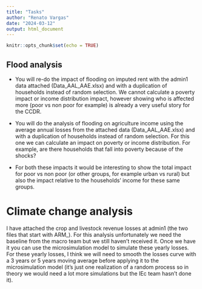 ```yaml
---
title: "Tasks"
author: "Renato Vargas"
date: "2024-03-12"
output: html_document
---
```


```r
knitr::opts_chunk$set(echo = TRUE)
```

## Flood analysis

- You will re-do the impact of flooding on imputed rent with the admin1 data attached (Data_AAL_AAE.xlsx) and with a duplication of households instead of random selection. We cannot calculate a poverty impact or income distribution impact, however showing who is affected more (poor vs non poor for example) is already a very useful story for the CCDR.

- You will do the analysis of flooding on agriculture income using the average annual losses from the attached data (Data_AAL_AAE.xlsx) and with a duplication of households instead of random selection. For this one we can calculate an impact on poverty or income distribution. For example, are there households that fall into poverty because of the shocks?

- For both these impacts it would be interesting to show the total impact for poor vs non poor (or other groups, for example urban vs rural) but also the impact relative to the households’ income for these same groups.
 

# Climate change analysis

I have attached the crop and livestock revenue losses at admin1 (the two files that start with ARM_). For this analysis unfortunately we need the baseline from the macro team but we still haven’t received it. Once we have it you can use the microsimulation model to simulate these yearly losses. For these yearly losses, I think we will need to smooth the losses curve with a 3 years or 5 years moving average before applying it to the microsimulation model (it’s just one realization of a random process so in theory we would need a lot more simulations but the IEc team hasn’t done it).

